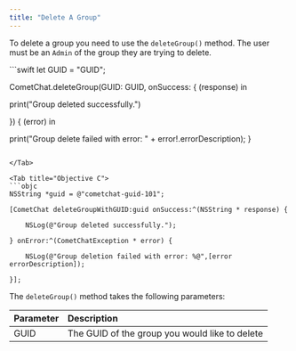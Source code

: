 ```yaml
---
title: "Delete A Group"
---
```




To delete a group you need to use the `deleteGroup()` method. The user must be an `Admin` of the group they are trying to delete.

<Tabs>
<Tab title="Swift">
```swift
let GUID = "GUID";

CometChat.deleteGroup(GUID: GUID, onSuccess: { (response) in

  print("Group deleted successfully.")

}) { (error) in

  print("Group delete failed with error: " + error!.errorDescription);
}
```

</Tab>

<Tab title="Objective C">
```objc
NSString *guid = @"cometchat-guid-101";

[CometChat deleteGroupWithGUID:guid onSuccess:^(NSString * response) {

    NSLog(@"Group deleted successfully.");

} onError:^(CometChatException * error) {

    NSLog(@"Group deletion failed with error: %@",[error errorDescription]);

}];
```

</Tab>

</Tabs>

The `deleteGroup()` method takes the following parameters:

| Parameter | Description                                    |
| :--------- | :---------------------------------------------- |
| GUID      | The GUID of the group you would like to delete |
